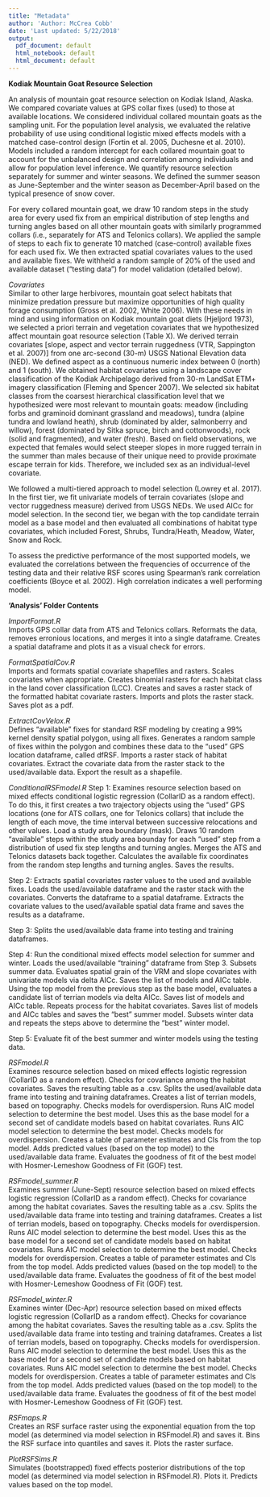 ```yaml
---
title: "Metadata"
author: 'Author: McCrea Cobb'
date: 'Last updated: 5/22/2018'
output:
  pdf_document: default
  html_notebook: default
  html_document: default
---
```


**Kodiak Mountain Goat Resource Selection**

An analysis of mountain goat resource selection on Kodiak Island, Alaska. We compared covariate values at GPS collar fixes (used) to those at available locations. We considered individual collared mountain goats as the sampling unit. For the population level analysis, we evaluated the relative probability of use using conditional logistic mixed effects models with a matched case-control design (Fortin et al. 2005, Duchesne et al. 2010). Models included a random intercept for each collared mountain goat to account for the unbalanced design and correlation among individuals and allow for population level inference. We quantify resource selection separately for summer and winter seasons. We defined the summer season as June-September and the winter season as December-April based on the typical presence of snow cover.

For every collared mountain goat, we draw 10 random steps in the study area for every used fix from an empirical distribution of step lengths and turning angles based on all other mountain goats with similarly programmed collars (i.e., separately for ATS and Telonics collars). We applied the sample of steps to each fix to generate 10 matched (case-control) available fixes for each used fix. We then extracted spatial covariates values to the used and available fixes. We withheld a random sample of 20% of the used and available dataset (“testing data”) for model validation (detailed below).

*Covariates*  
Similar to other large herbivores, mountain goat select habitats that minimize predation pressure but maximize opportunities of high quality forage consumption (Gross et al. 2002, White 2006). With these needs in mind and using information on Kodiak mountain goat diets (Hjeljord 1973), we selected a priori terrain and vegetation covariates that we hypothesized affect mountain goat resource selection (Table X). We derived terrain covariates [slope, aspect and vector terrain ruggedness  (VTR, Sappington et al. 2007)] from one arc-second (30-m) USGS National Elevation data (NED). We defined aspect as a continuous numeric index between 0 (north) and 1 (south). We obtained habitat covariates using a landscape cover classification of the Kodiak Archipelago derived from 30-m LandSat ETM+ imagery classification (Fleming and Spencer 2007). We selected six habitat classes from the coarsest hierarchical classification level that we hypothesized were most relevant to mountain goats: meadow (including forbs and graminoid dominant grassland and meadows), tundra (alpine tundra and lowland heath), shrub (dominated by alder, salmonberry and willow), forest (dominated by Sitka spruce, birch and cottonwoods), rock (solid and fragmented), and water (fresh). Based on field observations, we expected that females would select steeper slopes in more rugged terrain in the summer than males because of their unique need to provide proximate escape terrain for kids.   Therefore, we included sex as an individual-level covariate. 

We followed a multi-tiered approach to model selection (Lowrey et al. 2017). In the first tier, we fit univariate models of terrain covariates (slope and vector ruggedness measure) derived from USGS NEDs. We used AICc for model selection. In the second tier, we began with the top candidate terrain model as a base model and then evaluated all combinations of habitat type covariates, which included Forest, Shrubs, Tundra/Heath, Meadow, Water, Snow and Rock. 

To assess the predictive performance of the most supported models, we evaluated the correlations between the frequencies of occurrence of the testing data and their relative RSF scores using Spearman’s rank correlation coefficients (Boyce et al. 2002). High correlation indicates a well performing model.


**'Analysis' Folder Contents**

*ImportFormat.R*  
Imports GPS collar data from ATS and Telonics collars. Reformats the data, removes erronious locations, and merges it into a single dataframe. Creates a spatial dataframe and plots it as a visual check for errors.

*FormatSpatialCov.R*  
Imports and formats spatial covariate shapefiles and rasters. Scales covariates when appropriate. Creates binomial rasters for each habitat class in the land cover classification (LCC). Creates and saves a raster stack of the formatted habitat covariate rasters. Imports and plots the raster stack. Saves plot as a pdf.

*ExtractCovVelox.R*  
Defines "available" fixes for standard RSF modeling by creating a 99% kernel density spatial polygon, using all fixes. Generates a random sample of fixes within the polygon and combines these data to the "used" GPS location dataframe, called dfRSF. Imports a raster stack of habitat covariates. Extract the covariate data from the raster stack to the used/available data. Export the result as a shapefile.

*ConditionalRSFmodel.R* 
Step 1: Examines resource selection based on mixed effects conditional logistic regression (CollarID as a random effect). To do this, it first creates a two trajectory objects using the "used" GPS locations (one for ATS collars, one for Telonics collars) that include the length of each move, the time interval between successive relocations and other values. Load a study area boundary (mask). Draws 10 random "available" steps within the study area bounday for each "used" step from a distribution of used fix step lengths and turning angles. Merges the ATS and Telonics datasets back together. Calculates the available fix coordinates from the random step lengths and turning angles. Saves the results.  

Step 2: Extracts spatial covariates raster values to the used and available fixes. Loads the used/available dataframe and the raster stack with the covariates. Converts the dataframe to a spatial dataframe. Extracts the covariate values to the used/available spatial data frame and saves the results as a dataframe.  

Step 3: Splits the used/available data frame into testing and training dataframes. 

Step 4: Run the conditional mixed effects model selection for summer and winter. Loads the used/available "training" dataframe from Step 3. Subsets summer data. Evaluates spatial grain of the VRM and slope covariates with univariate models via delta AICc. Saves the list of models and AICc table. Using the top model from the previous step as the base model, evaluates a candidate list of terrian models via delta AICc. Saves list of models and AICc table. Repeats process for the habitat covariates. Saves list of models and AICc tables and saves the "best" summer model. Subsets winter data and repeats the steps above to determine the "best" winter model.  

Step 5: Evaluate fit of the best summer and winter models using the testing data.

*RSFmodel.R*  
Examines resource selection based on mixed effects logistic regression (CollarID as a random effect). Checks for covariance among the habitat covariates. Saves the resulting table as a .csv. Splits the used/available data frame into testing and training dataframes. Creates a list of terrian models, based on topography. Checks models for overdispersion. Runs AIC model selection to determine the best model. Uses this as the base model for a second set of candidate models based on habitat covariates. Runs AIC model selection to determine the best model. Checks models for overdispersion. Creates a table of parameter estimates and CIs from the top model. Adds predicted values (based on the top model) to the used/available data frame. Evaluates the goodness of fit of the best model with Hosmer-Lemeshow Goodness of Fit (GOF) test. 

*RSFmodel_summer.R*  
Examines summer (June-Sept) resource selection based on mixed effects logistic regression (CollarID as a random effect). Checks for covariance among the habitat covariates. Saves the resulting table as a .csv. Splits the used/available data frame into testing and training dataframes. Creates a list of terrian models, based on topography. Checks models for overdispersion. Runs AIC model selection to determine the best model. Uses this as the base model for a second set of candidate models based on habitat covariates. Runs AIC model selection to determine the best model. Checks models for overdispersion. Creates a table of parameter estimates and CIs from the top model. Adds predicted values (based on the top model) to the used/available data frame. Evaluates the goodness of fit of the best model with Hosmer-Lemeshow Goodness of Fit (GOF) test. 

*RSFmodel_winter.R*  
Examines winter (Dec-Apr) resource selection based on mixed effects logistic regression (CollarID as a random effect). Checks for covariance among the habitat covariates. Saves the resulting table as a .csv. Splits the used/available data frame into testing and training dataframes. Creates a list of terrian models, based on topography. Checks models for overdispersion. Runs AIC model selection to determine the best model. Uses this as the base model for a second set of candidate models based on habitat covariates. Runs AIC model selection to determine the best model. Checks models for overdispersion. Creates a table of parameter estimates and CIs from the top model. Adds predicted values (based on the top model) to the used/available data frame. Evaluates the goodness of fit of the best model with Hosmer-Lemeshow Goodness of Fit (GOF) test. 

*RSFmaps.R*  
Creates an RSF surface raster using the exponential equation from the top model (as determined via model selection in RSFmodel.R) and saves it. Bins the RSF surface into quantiles and saves it. Plots the raster surface.

*PlotRSFSims.R*  
Simulates (bootstrapped) fixed effects posterior distributions of the top model (as determined via model selection in RSFmodel.R). Plots it. Predicts values based on the top model.


